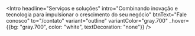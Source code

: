 
<SEO
	title="Serviços e soluções"
	description="Combinando inovação e tecnologia para impulsionar o crescimento do seu negócio"
/>
<Intro
	headline="Serviços e soluções"
	intro="Combinando inovação e tecnologia para impulsionar o crescimento do seu negócio"
	btnText="Fale conosco"
	to="/contato"
	variant="outline"
	variantColor="gray.700"
	_hover={{bg: "gray.700", color: "white", textDecoration: "none"}}
/>
<Container>
	<Section pt="0!important" >
		<ServiceList />
	</Section>
</Container>
